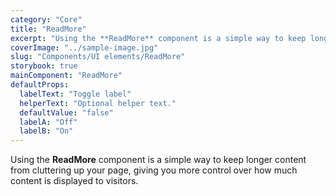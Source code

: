 ```yaml
---
category: "Core"
title: "ReadMore"
excerpt: "Using the **ReadMore** component is a simple way to keep longer content from cluttering up your page, giving you more control over how much content is displayed to visitors."
coverImage: "../sample-image.jpg"
slug: "Components/UI elements/ReadMore"
storybook: true
mainComponent: "ReadMore"
defaultProps:
  labelText: "Toggle label"
  helperText: "Optional helper text."
  defaultValue: "false"
  labelA: "Off"
  labelB: "On"
---
```


Using the **ReadMore** component is a simple way to keep longer content from cluttering up your page, giving you more control over how much content is displayed to visitors.
